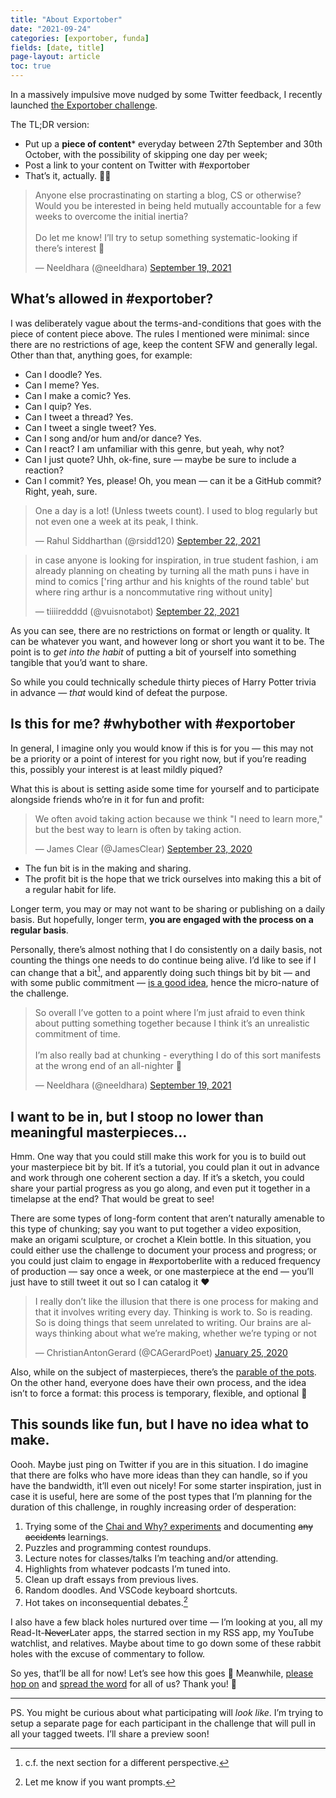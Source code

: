 ```yaml
---
title: "About Exportober"
date: "2021-09-24"
categories: [exportober, funda]
fields: [date, title]
page-layout: article
toc: true
---
```


::: {.grid}

::: {.g-col-6}
In a massively impulsive move nudged by some Twitter feedback, I recently launched [the Exportober challenge](../2021/).

The TL;DR version:

- Put up a **piece of content*** everyday between 27th September and 30th October, with the possibility of skipping one day per week;
- Post a link to your content on Twitter with #exportober
- That's it, actually. 🤷‍♀️
:::

::: {.g-col-6}
<blockquote class="twitter-tweet"><p lang="en" dir="ltr">Anyone else procrastinating on starting a blog, CS or otherwise? Would you be interested in being held mutually accountable for a few weeks to overcome the initial inertia? <br><br>Do let me know! I’ll try to setup something systematic-looking if there’s interest 🙂</p>&mdash; Neeldhara (@neeldhara) <a href="https://twitter.com/neeldhara/status/1439607978445869057?ref_src=twsrc%5Etfw">September 19, 2021</a></blockquote> <script async src="https://platform.twitter.com/widgets.js" charset="utf-8"></script>
:::

:::


## What's allowed in #exportober?

I was deliberately vague about the terms-and-conditions that goes with the piece of content piece above. The rules I mentioned were minimal: since there are no restrictions of age, keep the content SFW and generally legal. Other than that, anything goes, for example:

- Can I doodle? Yes.
- Can I meme? Yes.
- Can I make a comic? Yes.
- Can I quip? Yes.
- Can I tweet a thread? Yes.
- Can I tweet a single tweet? Yes.
- Can I song and/or hum and/or dance? Yes.
- Can I react? I am unfamiliar with this genre, but yeah, why not?
- Can I just quote? Uhh, ok-fine, sure — maybe be sure to include a reaction?
- Can I commit? Yes, please! Oh, you mean — can it be a GitHub commit? Right, yeah, sure.


:::{.column-margin}
<blockquote class="twitter-tweet" data-conversation="none"><p lang="en" dir="ltr">One a day is a lot! (Unless tweets count). I used to blog regularly but not even one a week at its peak, I think.</p>&mdash; Rahul Siddharthan (@rsidd120) <a href="https://twitter.com/rsidd120/status/1440537832980828165?ref_src=twsrc%5Etfw">September 22, 2021</a></blockquote> <script async src="https://platform.twitter.com/widgets.js" charset="utf-8"></script>
:::

:::{.column-margin}
<blockquote class="twitter-tweet"><p lang="en" dir="ltr">in case anyone is looking for inspiration, in true student fashion, i am already planning on cheating by turning all the math puns i have in mind to comics [&#39;ring arthur and his knights of the round table&#39; but where ring arthur is a noncommutative ring without unity]</p>&mdash; tiiiiredddd (@vuisnotabot) <a href="https://twitter.com/vuisnotabot/status/1440752412298399744?ref_src=twsrc%5Etfw">September 22, 2021</a></blockquote> <script async src="https://platform.twitter.com/widgets.js" charset="utf-8"></script>
:::


As you can see, there are no restrictions on format or length or quality. It can be whatever you want, and however long or short you want it to be. The point is to *get into the habit* of putting a bit of yourself into something tangible that you'd want to share.

So while you could technically schedule thirty pieces of Harry Potter trivia in advance — *that* would kind of defeat the purpose.

## Is this for me? #whybother with #exportober

In general, I imagine only you would know if this is for you — this may not be a priority or a point of interest for you right now, but if you're reading this, possibly your interest is at least mildly piqued?

What this is about is setting aside some time for yourself and to participate alongside friends who're in it for fun and profit:

<blockquote class="twitter-tweet"><p lang="en" dir="ltr">We often avoid taking action because we think &quot;I need to learn more,&quot; but the best way to learn is often by taking action.</p>&mdash; James Clear (@JamesClear) <a href="https://twitter.com/JamesClear/status/1308857494983323650?ref_src=twsrc%5Etfw">September 23, 2020</a></blockquote> <script async src="https://platform.twitter.com/widgets.js" charset="utf-8"></script>

- The fun bit is in the making and sharing.
- The profit bit is the hope that we trick ourselves into making this a bit of a regular habit for life.

Longer term, you may or may not want to be sharing or publishing on a daily basis. But hopefully, longer term, **you are engaged with the process on a regular basis**.

Personally, there's almost nothing that I do consistently on a daily basis, not counting the things one needs to do continue being alive. I'd like to see if I can change that a bit^[c.f. the next section for a different perspective.], and apparently doing such things bit by bit — and with some public commitment — [is a good idea](https://jamesclear.com/atomic-habits), hence the micro-nature of the challenge.

<blockquote class="twitter-tweet" data-conversation="none"><p lang="en" dir="ltr">So overall I’ve gotten to a point where I’m just afraid to even think about putting something together because I think it’s an unrealistic commitment of time. <br><br>I’m also really bad at chunking - everything I do of this sort manifests at the wrong end of an all-nighter 🙈</p>&mdash; Neeldhara (@neeldhara) <a href="https://twitter.com/neeldhara/status/1439682627837980675?ref_src=twsrc%5Etfw">September 19, 2021</a></blockquote> <script async src="https://platform.twitter.com/widgets.js" charset="utf-8"></script>

## I want to be in, but I stoop no lower than meaningful masterpieces...

Hmm. One way that you could still make this work for you is to build out your masterpiece bit by bit. If it's a tutorial, you could plan it out in advance and work through one coherent section a day. If it's a sketch, you could share your partial progress as you go along, and even put it together in a timelapse at the end? That would be great to see!

There are some types of long-form content that aren't naturally amenable to this type of chunking; say you want to put together a video exposition, make an origami sculpture, or crochet a Klein bottle. In this situation, you could either use the challenge to document your process and progress; or you could just claim to engage in #exportoberlite with a reduced frequency of production — say once a week, or one masterpiece at the end — you'll just have to still tweet it out so I can catalog it ❤️

<blockquote class="twitter-tweet"><p lang="en" dir="ltr">I really don’t like the illusion that there is one process for making and that it involves writing every day. Thinking is work to. So is reading. So is doing things that seem unrelated to writing. Our brains are always thinking about what we’re making, whether we’re typing or not</p>&mdash; ChristianAntonGerard (@CAGerardPoet) <a href="https://twitter.com/CAGerardPoet/status/1221128922982690818?ref_src=twsrc%5Etfw">January 25, 2020</a></blockquote> <script async src="https://platform.twitter.com/widgets.js" charset="utf-8"></script>

Also, while on the subject of masterpieces, there's the [parable of the pots](https://austinkleon.com/2020/12/10/quantity-leads-to-quality-the-origin-of-a-parable/). On the other hand, everyone does have their own process, and the idea isn't to force a format: this process is temporary, flexible, and optional 🙌

## This sounds like fun, but I have no idea what to make.

Oooh. Maybe just ping on Twitter if you are in this situation. I do imagine that there are folks who have more ideas than they can handle, so if you have the bandwidth, it'll even out nicely! For some starter inspiration, just in case it is useful, here are some of the post types that I'm planning for the duration of this challenge, in roughly increasing order of desperation:

1. Trying some of the [Chai and Why? experiments](https://www.tifr.res.in/~outreach/chai_and_why.html) and documenting ~~any accidents~~ learnings.
2. Puzzles and programming contest roundups.
3. Lecture notes for classes/talks I'm teaching and/or attending.
4. Highlights from whatever podcasts I'm tuned into.
5. Clean up draft essays from previous lives.
6. Random doodles. And VSCode keyboard shortcuts.
7. Hot takes on inconsequential debates.^[Let me know if you want prompts.]

I also have a few black holes nurtured over time — I'm looking at you, all my Read-It-~~Never~~Later apps, the starred section in my RSS app, my YouTube watchlist, and relatives. Maybe about time to go down some of these rabbit holes with the excuse of commentary to follow.

So yes, that'll be all for now! Let's see how this goes 🤞 Meanwhile, [please hop on](../2021/) and [spread the word](https://twitter.com/neeldhara/status/1439668714178105347) for all of us? Thank you! 🎉

---

PS. You might be curious about what participating will *look like*. I'm trying to setup a separate page for each participant in the challenge that will pull in all your tagged tweets. I'll share a preview soon!